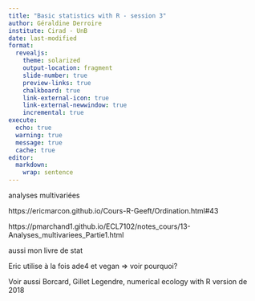 ```yaml
---
title: "Basic statistics with R - session 3"
author: Géraldine Derroire
institute: Cirad - UnB
date: last-modified
format: 
  revealjs:
    theme: solarized
    output-location: fragment 
    slide-number: true
    preview-links: true
    chalkboard: true
    link-external-icon: true
    link-external-newwindow: true
    incremental: true
execute:
  echo: true   
  warning: true
  message: true 
  cache: true
editor: 
  markdown: 
    wrap: sentence
---
```


analyses multivariées

https://ericmarcon.github.io/Cours-R-Geeft/Ordination.html#43

https://pmarchand1.github.io/ECL7102/notes_cours/13-Analyses_multivariees_Partie1.html

aussi mon livre de stat

Eric utilise à la fois ade4 et vegan => voir pourquoi?

Voir aussi Borcard, Gillet Legendre, numerical ecology with R version de 2018